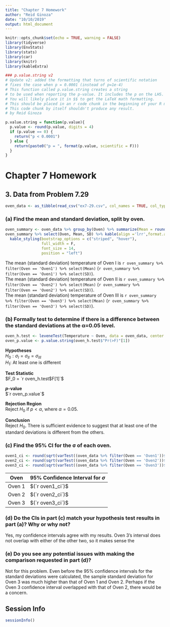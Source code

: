 ```yaml
---
title: "Chapter 7 Homework"
author: "Reid Ginoza"
date: "10/10/2019"
output: html_document
---
```

  
```r
knitr::opts_chunk$set(echo = TRUE, warning = FALSE)
library(tidyverse)
library(EnvStats)
library(stats)
library(car)
library(knitr)
library(kableExtra)
```

```r
### p.value.string v2
# Update v2: added the formatting that turns of scientific notation
# fixes the case when p = 0.0001 (instead of p=1e-4)
# This function called p.value.string creates a string
# to be used when reporting the p-value. It includes the p on the LHS.
# You will likely place it in $$ to get the LaTeX math formatting.
# This should be placed in an r code chunk in the beginning of your R markdown
# This code chunk by itself shouldn't produce any result.
# by Reid Ginoza

p.value.string = function(p.value){
  p.value <- round(p.value, digits = 4)
  if (p.value == 0) {
    return("p < 0.0001")
  } else {
    return(paste0("p = ", format(p.value, scientific = F)))
  }
}
```

# Chapter 7 Homework

## 3. Data from Problem 7.29
```r
oven_data <- as_tibble(read_csv("ex7-29.csv", col_names = TRUE, col_types = 'ddd')) %>% gather('Oven', 'Temperature')
```

### (a)  Find the mean and standard deviation, split by oven.
```r
oven_summary <- oven_data %>% group_by(Oven) %>% summarize(Mean = round(mean(Temperature), digits = 2), SD = round(sd(Temperature), digits = 2))
oven_summary %>% select(Oven, Mean, SD) %>% kable(align ='lrr',format.args = list(trim = TRUE)) %>%
  kable_styling(bootstrap_options = c("striped", "hover"),
                full_width = F,
                font_size = 14,
                position = "left")
```

The mean (standard deviation) temperature of Oven I is  `r oven_summary %>% filter(Oven == 'Oven1') %>% select(Mean)` (`r oven_summary %>% filter(Oven == 'Oven1') %>% select(SD)`).<br>
The mean (standard deviation) temperature of Oven II is  `r oven_summary %>% filter(Oven == 'Oven2') %>% select(Mean)` (`r oven_summary %>% filter(Oven == 'Oven2') %>% select(SD)`).<br>
The mean (standard deviation) temperature of Oven III is  `r oven_summary %>% filter(Oven == 'Oven3') %>% select(Mean)` (`r oven_summary %>% filter(Oven == 'Oven3') %>% select(SD)`).

### (b)  Formally test to determine if there is a difference between the standard deviations at the α=0.05 level.
```r
oven_h.test <- leveneTest(Temperature ~ Oven, data = oven_data, center = median)
oven_p.value <- p.value.string(oven_h.test$"Pr(>F)"[1])
```

**Hypotheses**<br>
$H_0: \sigma_I = \sigma_{II} = \sigma_{III}$<br>
$H_1:$ At least one is different

**Test Statistic**<br>
$F_0 = `r oven_h.test$F[1]`$

**$p$-value**<br>
$`r oven_p.value`$

**Rejection Region**<br>
Reject $H_0$ if $p<\alpha$, where $\alpha=0.05$.

**Conclusion**<br>
Reject $H_0$. There is sufficient evidence to suggest that at least one of the standard deviations is different from the others.

### (c)  Find the 95% CI for the σ of each oven.
```r
oven1_ci <- round(sqrt(varTest((oven_data %>% filter(Oven == 'Oven1'))$Temperature, alternative = "two.sided", conf.level = 0.95)$conf.int), digits = 2)
oven2_ci <- round(sqrt(varTest((oven_data %>% filter(Oven == 'Oven2'))$Temperature, alternative = "two.sided", conf.level = 0.95)$conf.int), digits = 2)
oven3_ci <- round(sqrt(varTest((oven_data %>% filter(Oven == 'Oven3'))$Temperature, alternative = "two.sided", conf.level = 0.95)$conf.int), digits = 2)
```

| Oven      | 95% Confidence Interval for $\sigma$|
| ----------- | ----------- |
| Oven 1  | $(`r oven1_ci`)$ |
| Oven 2  | $(`r oven2_ci`)$ |
| Oven 3  | $(`r oven3_ci`)$ |


### (d)  Do the CIs in part (c) match your hypothesis test results in part (a)?  Why or why not?
Yes, my confidence intervals agree with my results. Oven 3's interval does not overlap with either of the other two, so it makes sense the 

### (e)  Do you see any potential issues with making the comparison requested in part (d)?
Not for this problem. Even before the 95% confidence intervals for the standard deviations were calculated, the sample standard deviation for Oven 3 was much higher than that of Oven 1 and Oven 2. Perhaps if the Oven 3 confidence interval overlapped with that of Oven 2, there would be a concern.

## Session Info
```r
sessionInfo()
```